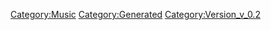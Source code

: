 {{Music
 |Name=1・2・3・4・5・6・7 NIGHTS
 |ID=153
 |Cov=154
 |Cd=1
 |Nam=147
 |Div=147
 |Ma=1
 |SerieId=3
 |SerieLogoId=3
 |WavId=154
 |VariationId=0
 |Dsc=147
 |Strt=10
 |ValkyrieBattle=1
 |ValkyrieIntro=1
 |ValkyrieIntroSky=1
 |DivaSolo=1
 |DivaMulti=1
 |Exp=1
 |OfficialName=1・2・3・4・5・6・7 NIGHTS
 |VocalName=
 |Description=
 |StoryTitle=
 |StoryDesc=
 |BuyURL=
 |BannerId=
 |AnmStoreURL=
}}
[[Category:Music]]
[[Category:Generated]]
[[Category:Version_v_0.2]]
